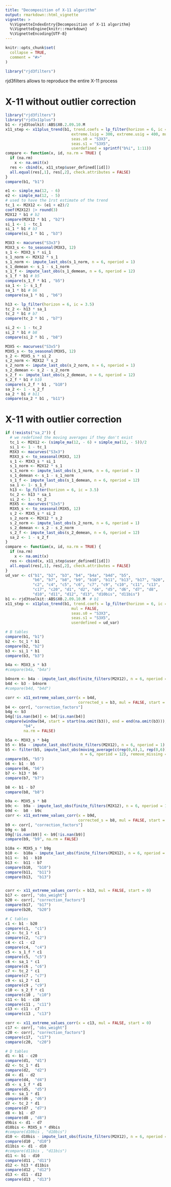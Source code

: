 ```yaml
---
title: "Decomposition of X-11 algorithm"
output: rmarkdown::html_vignette
vignette: >
  %\VignetteIndexEntry{Decomposition of X-11 algorithm}
  %\VignetteEngine{knitr::rmarkdown}
  %\VignetteEncoding{UTF-8}
---
```


```r
knitr::opts_chunk$set(
  collapse = TRUE,
  comment = "#>"
)
```

```r
library("rjd3filters")
```

rjd3filters allows to reproduce the entire X-11 process

# X-11 without outlier correction

```r
library("rjd3filters")
library("rjd3x11plus")
b1 <- rjd3toolkit::ABS$X0.2.09.10.M
x11_step <- x11plus_trend(b1, trend.coefs = lp_filter(horizon = 6, ic = 3.5),
                             extreme.lsig = 300, extreme.usig = 400, mul = FALSE,
                             seas.s0 = "S3X3",
                             seas.s1 = "S3X5",
                             userdefined = sprintf("b%i", 1:11))
compare <- function(x, id, na.rm = TRUE) {
  if (na.rm)
    x <- na.omit(x)
  res <- cbind(x, x11_step$user_defined[[id]])
  all.equal(res[,1], res[,2], check.attributes = FALSE)
}
compare(b1, "b1")

e1 <- simple_ma(12, - 6)
e2 <- simple_ma(12, - 5)
# used to have the 1rst estimate of the trend
tc_1 <- M2X12 <- (e1 + e2)/2
coef(M2X12) |> round(3)
M2X12 * b1 # b2
compare(M2X12 * b1 , "b2")
si_1 <- 1 - tc_1
si_1 * b1 # b3
compare(si_1 * b1 , "b3")

M3X3 <- macurves("S3x3")
M3X3_s <- to_seasonal(M3X3, 12)
s_1 <- M3X3_s * si_1
s_1_norm <- M2X12 * s_1
s_1_norm <- impute_last_obs(s_1_norm, n = 6, nperiod = 1)
s_1_demean <- s_1 - s_1_norm
s_1_f <- impute_last_obs(s_1_demean, n = 6, nperiod = 12)
s_1_f * b1 # b5
compare(s_1_f * b1 , "b5")
sa_1 <- 1- s_1_f
sa_1 * b1 # b6
compare(sa_1 * b1 , "b6")

h13 <- lp_filter(horizon = 6, ic = 3.5)
tc_2 <- h13 * sa_1
tc_2 * b1 # b7
compare(tc_2 * b1 , "b7")

si_2 <- 1 - tc_2
si_2 * b1 # b8
compare(si_2 * b1 , "b8")

M3X5 <- macurves("S3x5")
M3X5_s <- to_seasonal(M3X5, 12)
s_2 <- M3X5_s * si_2
s_2_norm <- M2X12 * s_2
s_2_norm <- impute_last_obs(s_2_norm, n = 6, nperiod = 1)
s_2_demean <- s_2 - s_2_norm
s_2_f <- impute_last_obs(s_2_demean, n = 6, nperiod = 12)
s_2_f * b1 # b10
compare(s_2_f * b1 , "b10")
sa_2 <- 1 - s_2_f
sa_2 * b1 # b11
compare(sa_2 * b1 , "b11")
```

# X-11 with outlier correction

```r
if (!exists("sa_2")) {
  # we redefined the moving averages if they don't exist
  tc_1 <- M2X12 <- (simple_ma(12, - 6) + simple_ma(12, - 5))/2
  si_1 <- 1 - tc_1
  M3X3 <- macurves("S3x3")
  M3X3_s <- to_seasonal(M3X3, 12)
  s_1 <- M3X3_s * si_1
  s_1_norm <- M2X12 * s_1
  s_1_norm <- impute_last_obs(s_1_norm, n = 6, nperiod = 1)
  s_1_demean <- s_1 - s_1_norm
  s_1_f <- impute_last_obs(s_1_demean, n = 6, nperiod = 12)
  sa_1 <- 1- s_1_f
  h13 <- lp_filter(horizon = 6, ic = 3.5)
  tc_2 <- h13 * sa_1
  si_2 <- 1 - tc_2
  M3X5 <- macurves("S3x5")
  M3X5_s <- to_seasonal(M3X5, 12)
  s_2 <- M3X5_s * si_2
  s_2_norm <- M2X12 * s_2
  s_2_norm <- impute_last_obs(s_2_norm, n = 6, nperiod = 1)
  s_2_demean <- s_2 - s_2_norm
  s_2_f <- impute_last_obs(s_2_demean, n = 6, nperiod = 12)
  sa_2 <- 1 - s_2_f
}
compare <- function(x, id, na.rm = TRUE) {
  if (na.rm)
    x <- na.omit(x)
  res <- cbind(x, x11_step$user_defined[[id]])
  all.equal(res[,1], res[,2], check.attributes = FALSE)
}
ud_var <- c("b1", "b2", "b3", "b4", "b4a", "b4d", "b5",
            "b6", "b7", "b8", "b9", "b10", "b11", "b13", "b17", "b20", "c1",
            "c2", "c4", "c5", "c6", "c7", "c9", "c10", "c11", "c13",
            "c17", "c20", "d1", "d2", "d4", "d5", "d6", "d7", "d8",
            "d10", "d11", "d12", "d13", "d10bis", "d11bis")
b1 <- rjd3toolkit::ABS$X0.2.09.10.M  # b1
x11_step <- x11plus_trend(b1, trend.coefs = lp_filter(horizon = 6, ic = 3.5),
                             mul = FALSE,
                             seas.s0 = "S3X3",
                             seas.s1 = "S3X5",
                             userdefined = ud_var)

# B tables
compare(b1, "b1")
b2 <- tc_1 * b1
compare(b2, "b2")
b3 <- si_1 * b1
compare(b3, "b3")

b4a <- M3X3_s * b3
#compare(b4a, "b4a")

b4norm <- b4a - impute_last_obs(finite_filters(M2X12), n = 6, nperiod = 1) * b4a
b4d <- b3 - b4norm
#compare(b4d, "b4d")

corr <- x11_extreme_values_corr(x = b4d,
                                corrected_s = b3, mul = FALSE, start = 6)
b4 <- corr[, "correction_factors"]
b4g <- b3
b4g[!is.nan(b4)] <- b4[!is.nan(b4)]
compare(window(b4, start = start(na.omit(b3)), end = end(na.omit(b3))),
        "b4",
        na.rm = FALSE)

b5a <- M3X3_s * b4g
b5 <- b5a - impute_last_obs(finite_filters(M2X12), n = 6, nperiod = 1) * b5a
b5 <- filter(b5, impute_last_obs(moving_average(c(rep(0,6),1, rep(0,6)), lags = -6),
                                 n = 6, nperiod = 12), remove_missing = FALSE)
compare(b5, "b5")
b6 <- b1 - b5
compare(b6, "b6")
b7 <- h13 * b6
compare(b7, "b7")

b8 <- b1 - b7
compare(b8, "b8")

b9a <- M3X5_s * b8
b9c <-  b9a - impute_last_obs(finite_filters(M2X12), n = 6, nperiod = 1) * b9a
b9d <-  b8 - b9c
corr <- x11_extreme_values_corr(x = b9d,
                                corrected_s = b8, mul = FALSE, start = 0)
b9 <- corr[, "correction_factors"]
b9g <- b8
b9g[!is.nan(b9)] <- b9[!is.nan(b9)]
compare(b9, "b9", na.rm = FALSE)

b10a <- M3X5_s * b9g
b10 <-  b10a - impute_last_obs(finite_filters(M2X12), n = 6, nperiod = 1) * b10a
b11 <-  b1 - b10
b13 <-  b11 - b7
compare(b10,  "b10")
compare(b11,  "b11")
compare(b13,  "b13")


corr <- x11_extreme_values_corr(x = b13, mul = FALSE, start = 0)
b17 <- corr[, "obs_weight"]
b20 <- corr[, "correction_factors"]
compare(b17,  "b17")
compare(b20,  "b20")

# C tables
c1 <- b1 - b20
compare(c1,  "c1")
c2 <- tc_1 * c1
compare(c2,  "c2")
c4 <- c1 - c2
compare(c4,  "c4")
c5 <- s_1_f * c1
compare(c5,  "c5")
c6 <- sa_1 * c1
compare(c6 , "c6")
c7 <- tc_2 * c1
compare(c7 , "c7")
c9 <- si_2 * c1
compare(c9 , "c9")
c10 <- s_2_f * c1
compare(c10 , "c10")
c11 <- b1 - c10
compare(c11 , "c11")
c13 <- c11 - c7
compare(c13 , "c13")

corr <- x11_extreme_values_corr(x = c13, mul = FALSE, start = 0)
c17 <- corr[, "obs_weight"]
c20 <- corr[, "correction_factors"]
compare(c17,  "c17")
compare(c20,  "c20")

# D tables
d1 <- b1 - c20
compare(d1,  "d1")
d2 <- tc_1 * d1
compare(d2,  "d2")
d4 <- d1 - d2
compare(d4,  "d4")
d5 <- s_1_f * d1
compare(d5,  "d5")
d6 <- sa_1 * d1
compare(d6 , "d6")
d7 <- tc_2 * d1
compare(d7 , "d7")
d8 <- b1 - d7
compare(d8 , "d8")
d9bis <- d1 - d7
d10bis <- M3X5_s * d9bis
#compare(d10bis , "d10bis")
d10 <- d10bis - impute_last_obs(finite_filters(M2X12), n = 6, nperiod = 1) * d10bis
compare(d10 , "d10")
d11bis <- d1 - d10
#compare(d11bis , "d11bis")
d11 <- b1 - d10
compare(d11 , "d11")
d12 <- h13 * d11bis
compare(d12 , "d12")
d13 <- d11 - d12
compare(d13 , "d13")
```

